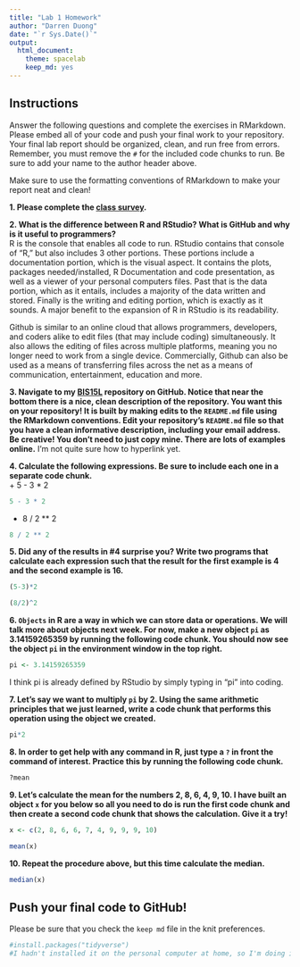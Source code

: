 ```yaml
---
title: "Lab 1 Homework"
author: "Darren Duong"
date: "`r Sys.Date()`"
output:
  html_document: 
    theme: spacelab
    keep_md: yes
---
```


## Instructions
Answer the following questions and complete the exercises in RMarkdown. Please embed all of your code and push your final work to your repository. Your final lab report should be organized, clean, and run free from errors. Remember, you must remove the `#` for the included code chunks to run. Be sure to add your name to the author header above.  

Make sure to use the formatting conventions of RMarkdown to make your report neat and clean!  

**1. Please complete the [class survey](https://forms.gle/8t9FZSBjgvFjzr4MA).**  

**2. What is the difference between R and RStudio? What is GitHub and why is it useful to programmers?**  
R is the console that enables all code to run. RStudio contains that console of "R," but also includes 3 other portions. These portions include a documentation portion, which is the visual aspect. It contains the plots, packages needed/installed, R Documentation and code presentation, as well as a viewer of your personal computers files. Past that is the data portion, which as it entails, includes a majority of the data written and stored. Finally is the writing and editing portion, which is exactly as it sounds. A major benefit to the expansion of R in RStudio is its readability.

Github is similar to an online cloud that allows programmers, developers, and coders alike to edit files (that may include coding) simultaneously. It also allows the editing of files across multiple platforms, meaning you no longer need to work from a single device.
Commercially, Github can also be used as a means of transferring files across the net as a means of communication, entertainment, education and more.

**3. Navigate to my [BIS15L](https://github.com/jmledford3115/BIS15LW2022_jledford) repository on GitHub. Notice that near the bottom there is a nice, clean description of the repository. You want this on your repository! It is built by making edits to the `README.md` file using the RMarkdown conventions. Edit your repository's `README.md` file so that you have a clean informative description, including your email address. Be creative! You don't need to just copy mine. There are lots of examples online.**
I'm not quite sure how to hyperlink yet. 

**4. Calculate the following expressions. Be sure to include each one in a separate code chunk.**  
  + 5 - 3 * 2  
```r
5 - 3 * 2
```
  
  + 8 / 2 ** 2  
```r
8 / 2 ** 2
```
  
  
**5. Did any of the results in #4 surprise you? Write two programs that calculate each expression such that the result for the first example is 4 and the second example is 16.**  
```r
(5-3)*2
```
```r
(8/2)^2
```


**6. `Objects` in R are a way in which we can store data or operations. We will talk more about objects next week. For now, make a new object `pi` as 3.14159265359 by running the following code chunk. You should now see the object `pi` in the environment window in the top right.**  
```r
pi <- 3.14159265359
```
I think pi is already defined by RStudio by simply typing in "pi" into coding.

**7. Let's say we want to multiply `pi` by 2. Using the same arithmetic principles that we just learned, write a code chunk that performs this operation using the object we created.**  
```r
pi*2
```

**8. In order to get help with any command in R, just type a `?` in front the command of interest. Practice this by running the following code chunk.**  
```r
?mean
```

**9. Let's calculate the mean for the numbers 2, 8, 6, 4, 9, 10. I have built an object `x` for you below so all you need to do is run the first code chunk and then create a second code chunk that shows the calculation. Give it a try!**  
```r
x <- c(2, 8, 6, 6, 7, 4, 9, 9, 9, 10)
```
```r
mean(x)
```

**10. Repeat the procedure above, but this time calculate the median.**  
```r
median(x)
```
## Push your final code to GitHub!
Please be sure that you check the `keep md` file in the knit preferences.  
```r
#install.packages("tidyverse")
#I hadn't installed it on the personal computer at home, so I'm doing it here
```

